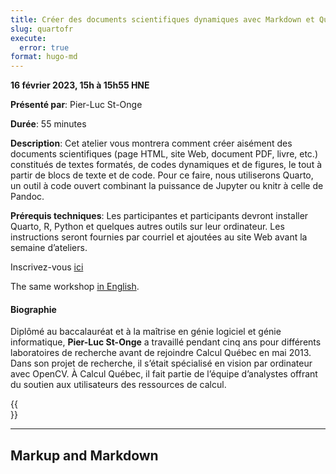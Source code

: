 ```yaml
---
title: Créer des documents scientifiques dynamiques avec Markdown et Quarto
slug: quartofr
execute:
  error: true
format: hugo-md
---
```


**16 février 2023, 15h à 15h55 HNE**

**Présenté par**: Pier-Luc St-Onge

**Durée**: 55 minutes

**Description**: Cet atelier vous montrera comment créer aisément des documents scientifiques (page HTML, site
Web, document PDF, livre, etc.) constitués de textes formatés, de codes dynamiques et de figures, le tout à
partir de blocs de texte et de code. Pour ce faire, nous utiliserons Quarto, un outil à code ouvert combinant
la puissance de Jupyter ou knitr à celle de Pandoc.

**Prérequis techniques**: Les participantes et participants devront installer Quarto, R, Python et quelques
autres outils sur leur ordinateur. Les instructions seront fournies par courriel et ajoutées au site Web avant
la semaine d’ateliers.

Inscrivez-vous [ici](https://www.eventbrite.ca/e/510984316847){target="_blank"}

The same workshop [in English](/quarto).

#### Biographie

Diplômé au baccalauréat et à la maîtrise en génie logiciel et génie informatique, **Pier-Luc St-Onge** a
travaillé pendant cinq ans pour différents laboratoires de recherche avant de rejoindre Calcul Québec en
mai 2013. Dans son projet de recherche, il s’était spécialisé en vision par ordinateur avec OpenCV. À Calcul
Québec, il fait partie de l’équipe d’analystes offrant du soutien aux utilisateurs des ressources de calcul.

<!-- {{< vimeo 690948795 >}} -->
<!-- <br> -->

<!-- - [Watch this session on Vimeo](https://vimeo.com/690948795) -->
{{<br>}}

-----

## Markup and Markdown

